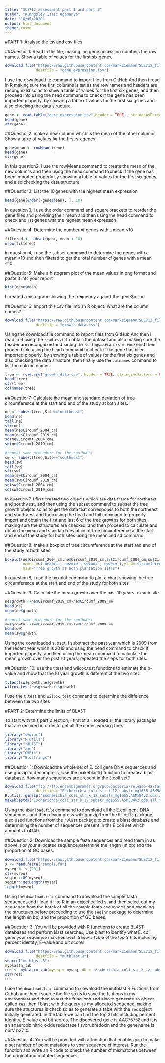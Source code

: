 ```yaml
---
title: "SLE712 assessment part 1 and part 2"
author: "Kinhgsley Isaac Ogamanya"
date: "18/05/2020"
output: html_document
theme: cosmo
---
```


#PART 1: Analyse the tsv and csv files

##Question1: Read in the file, making the gene accession numbers the row names. Show a table of values for the first six genes.
```r
download.file("https://raw.githubusercontent.com/markziemann/SLE712_files/master/bioinfo_asst3_part1_files/gene_expression.tsv",
              destfile = "gene_expression.tsv")
```
I use the download.file command to import files from GitHub 
And then i read in R making sure the first columns is set as the row names and headers are recongnized 
so as to show a table of values for the first six genes, and then proceed into using the head command to check if the gene has been imported properly, by showing a table of values for the first six genes and also checking the data structure.
```r
gene <- read.table("gene_expression.tsv",header = TRUE , stringsAsFactors = FALSE , row.names = 1)
head(gene)
str(gene)
```

##Question2: make a new column which is the mean of the other columns. Show a table of values for the first six genes
```r
gene$mean <- rowMeans(gene)
head(gene)
str(gene)
```
In this question2, i use the rowMeans command to create the mean of the new columns 
and then using the head command to check if the gene has been imported properly 
by showing a table of values for the first six genes and also checking the data structure


##Question3: List the 10 genes with the highest mean expression
```r
head(gene[order(-gene$mean), ], 10)
```
In question 3, i use the order command and square brackets to reorder the gene files 
and providing their mean and then using the head command to check 
and list genes with the highest mean expression

##Question4: Determine the number of genes with a mean <10
```r
filtered <- subset(gene, mean < 10)
nrow(filtered)
```
in question 4, i use the subset command to determine the genes with a mean <10
and then filtered to get the total number of genes with a mean <10

##Question5: Make a histogram plot of the mean values in png format and paste it into your report
```r
hist(gene$mean)
```
I created a histogram showing the frequency against the gene$mean

##Question6: Import this csv file into an R object. What are the column names?
```r
download.file("https://raw.githubusercontent.com/markziemann/SLE712_files/master/bioinfo_asst3_part1_files/growth_data.csv",
              destfile = "growth_data.csv")
```
Using the download.file command to import files from GitHub 
And then i read in R using the `read.csv()`to obtain the dataset and also making sure the header are recongnized and seting the `stringsAsFcators = FALSE`and then proceed into using the head command to check if the gene has been imported properly, by showing a table of values for the first six genes and also checking the data structure, then finally use the `colnames` command to list the column names
```r
tree <- read.csv("growth_data.csv", header = TRUE, stringsAsFactors = FALSE)
head(tree)
str(tree)
colnames(tree)
```

##Question7: Calculate the mean and standard deviation of tree circumference at the start and end of the study at both sites.
```r
ne <- subset(tree,Site=="northeast")
head(ne)
tail(ne)
str(ne)
mean(ne$Circumf_2004_cm)
mean(ne$Circumf_2019_cm)
sd(ne$Circumf_2004_cm)
sd(ne$Circumf_2019_cm)

#repeat same procedure for the southwest 
sw <- subset(tree,Site=="southwest")
head(sw)
tail(sw)
str(sw)
mean(sw$Circumf_2004_cm)
mean(sw$Circumf_2019_cm)
sd(sw$Circumf_2004_cm)
sd(sw$Circumf_2019_cm)
```
In question 7, I first created two objects which are data frame for northeast and southwest, and then using the subset command to subset the tree growth obejcts so as to get the data that corresponds to both the northeast and southwest and then using the head and tail command to properly import and obtain the first and last 6 of the tree growths for both sites, making sure the structures are checked, and then proceed to calculate and obtain the mean and standard deviation of tree circumference at the start and end of the study for both sites using the mean and sd command

##Question8: make a boxplot of tree circumference at the start and end of the study at both sites
```r
boxplot(ne$Circumf_2004_cm,ne$Circumf_2019_cm,sw$Circumf_2004_cm,sw$Circumf_2019_cm,
        names =c("ne2004","ne2019","sw2004","sw2019"),ylab="Circumference (cm)" ,
        main="Tree growth at both plantation sites")
```
In question 8, i use the boxplot command to plot a chart showing the tree circumference at the start and end of the study for both sites

##Question9: Calculate the mean growth over the past 10 years at each site
```r
ne$growth <-ne$Circumf_2019_cm-ne$Circumf_2009_cm
head(ne)
mean(ne$growth)

#repeat same procedure for the southwest
sw$growth <-sw$Circumf_2019_cm-sw$Circumf_2009_cm
head(sw)
mean(sw$growth)
```
Using the downloaded subset, i substract the past year which is 2009 from the recent year which is 2019 and using the head command to check if imported properly, and then using the mean command to calculate the mean growth over the past 10 years, repeated the steps for both sites.

##Question 10: use the t.test and wilcox.test functions to estimate the p-value and show that the 10 year growth is different at the two sites.
```r
t.test(sw$growth,ne$growth)
wilcox.test(sw$growth,ne$growth)
```
i use the `t.test` and `wilcox.test` command to determine the difference between the two sites

#PART 2: Determine the limits of BLAST

To start with this part 2 section, i first of all, loaded all the library packages that are required in order to get all the codes working fine.
```r
library("seqinr")
library("R.utils")
library("rBLAST")
library("ape")
library("ORFik")
library("Biostrings")
```
##Question 1: Download the whole set of E. coli gene DNA sequences and use gunzip to decompress, Use the makeblast() function to create a blast database. How many sequences are present in the E.coli set?
```r
download.file("ftp://ftp.ensemblgenomes.org/pub/bacteria/release-42/fasta/bacteria_0_collection/escherichia_coli_str_k_12_substr_mg1655/cds/Escherichia_coli_str_k_12_substr_mg1655.ASM584v2.cds.all.fa.gz",
              destfile = "Escherichia_coli_str_k_12_substr_mg1655.ASM584v2.cds.all.fa.gz")
R.utils::gunzip("Escherichia_coli_str_k_12_substr_mg1655.ASM584v2.cds.all.fa.gz", overwrite= TRUE)
makeblastdb("Escherichia_coli_str_k_12_substr_mg1655.ASM584v2.cds.all.fa",dbtype = "nucl","-parse_seqids")
```
Using the `download.file` command to download all the E.coli gene DNA sequences, and then decompress with gunzip from the `R.utils` package, also used functions from the `rBlast` package to create a blast database and determining the number of sequences present in the E.coli set which amounts to 4140.

##Question 2: Download the sample fasta sequences and read them in as above, For your allocated sequence,determine the length (in bp) and the proportion of GC bases.
```r
download.file("https://raw.githubusercontent.com/markziemann/SLE712_files/master/bioinfo_asst3_part2_files/sample.fa",destfile = "sample.fa")
s <- read.fasta("sample.fa")
myseq <- s[[28]]
str(myseq)
seqinr::GC(myseq)
seqinr::getLength(myseq)
length(myseq)
```
Using the `download.file` command to download the sample fasta sequences and i load it into R in an object called s, and then select out my sequence from the batch of all the sample fasta sequences and checking the structures before proceeding to use the `seqinr` package to determine the length (in bp) and the proportion of GC bases.

##Question 3: You will be provided with R functions to create BLAST databases and perform blast searches, Use blast to identify what E. coli gene your sequence matches best. Show a table of the top 3 hits including percent identity, E-value and bit scores.
```r
download.file("https://raw.githubusercontent.com/markziemann/SLE712_files/master/bioinfo_asst3_part2_files/mutblast_functions.R",
              destfile = "mutblast.R")
source("mutblast.R")
myblastn_tab
res <- myblastn_tab(myseq = myseq, db = "Escherichia_coli_str_k_12_substr_mg1655.ASM584v2.cds.all.fa")
str(res)
res
```
I use the `download.file` command to download the mutblast R Fuctions from Github and then i source the file so as to save the funtions in my environment and then to test the functions and also to generate an object called `res`, then i blast with the query as my allocated sequence, making sure the structures is check so as to generate a table with the `res` object initially generated. In the table we can find the top 3 hits including percent identity, E-value and bit scores. The discovered gene is AAC75752 and it is an anaerobic nitric oxide reductase flavorubredoxin and the gene name is norV b2710.

##Question 4: You will be provided with a function that enables you to make a set number of point mutations to your sequence of interest. Run the function and write an R code to check the number of mismatches between the original and mutated sequence.
